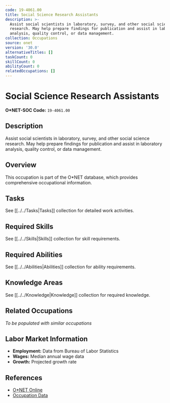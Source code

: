 ```yaml
---
code: 19-4061.00
title: Social Science Research Assistants
description: >-
  Assist social scientists in laboratory, survey, and other social science
  research. May help prepare findings for publication and assist in laboratory
  analysis, quality control, or data management.
collection: Occupations
source: onet
version: '30.0'
alternativeTitles: []
taskCount: 0
skillCount: 0
abilityCount: 0
relatedOccupations: []
---
```

# Social Science Research Assistants

**O*NET-SOC Code:** `19-4061.00`

## Description

Assist social scientists in laboratory, survey, and other social science research. May help prepare findings for publication and assist in laboratory analysis, quality control, or data management.

## Overview

This occupation is part of the O*NET database, which provides comprehensive occupational information.

## Tasks

See [[../../Tasks|Tasks]] collection for detailed work activities.

## Required Skills

See [[../../Skills|Skills]] collection for skill requirements.

## Required Abilities

See [[../../Abilities|Abilities]] collection for ability requirements.

## Knowledge Areas

See [[../../Knowledge|Knowledge]] collection for required knowledge.

## Related Occupations

*To be populated with similar occupations*

## Labor Market Information

- **Employment:** Data from Bureau of Labor Statistics
- **Wages:** Median annual wage data
- **Growth:** Projected growth rate

## References

- [O*NET Online](https://www.onetonline.org/link/summary/19-4061.00)
- [Occupation Data](https://www.onetcenter.org/)
